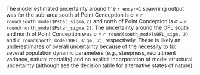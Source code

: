 The model estimated uncertainty around the `r endyr+1` spawning output was for the sub-area south of Point Conception is $\sigma$ = `r round(south_model$Pstar_sigma,2)` and north of Point Conception is $\sigma$ = `r round(north_model$Pstar_sigma,2)`. The uncertainty around the OFL south and north of Point Conception was $\sigma$ = `r round(south_model$OFL_sigm, 2)` and `r round(north_model$OFL_sigm, 2)`, respectively. These is likely an underestimates of overall uncertainty because of the necessity to fix several population dynamic parameters (e.g., steepness, recruitment variance, natural mortality) and no explicit incorporation of model structural uncertainty (although see the decision table for alternative states of nature).
